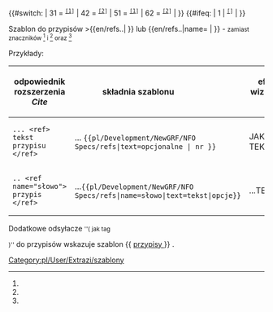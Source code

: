 <noinclude>{{pl/Development/NewGRF/inne strony|en= 
|pl=Template:pl/Development/NewGRF/NFO Specs/refs
}}</noinclude><includeonly><!--
 ~ ~ ~ ~ ~ ~ ~ ~ ~ ~ koment początek bez typów ~ ~ ~ ~ ~ ~ ~
--><!--
~ ~ ~ ~ ~ ~ ~ ~ ~ ~ początek  ~ ~ ~ ~ ~ ~ ~
-->{{#switch: <!--{{uc:-->{{{1<!--|-->}}}<!--}}--><!--
--><!--| = --><!--
--><!--{{{text|}}} --><!--
-->| 31 =<!--
--><span id="ref-3"><!--opcjonalny tekst--></span><!--
--><span title="odsyłacz do note-3 na dole"><!--
--><sup><tt>[[#note-3|[1]]]</tt></sup></span><!--
-->| 42 =<!--
--><span id="ref-4"><!--opcjonalny tekst--></span><!--
--><span title="odsyłacz do note-4 na dole"><!--
--><sup><tt>[[#note-4|[2]]]</tt></sup></span><!--
-->| 51 =<!--
--><span id="ref-5"><!--opcjonalny tekst--></span><!--
--><span title="odsyłacz do note-5 na dole"><!--
--><sup><tt>[[#note-5|[1]]]</tt></sup></span><!--
-->| 62 =<!--
--><span id="ref-6"><!--opcjonalny tekst--></span><!--
--><span title="odsyłacz do note-6 na dole"><!--
--><sup><tt>[[#note-6|[2]]]</tt></sup></span><!--
-->| <!--
--> }} <!--

--><!--{{#if: {{{name|}}} --><!--
--><!-- | --><!--
 --><!--{{#ifeg: {{{1|}}} --><!--
  --><!-- | --><!--
  --><!-- 1 --><!--
  --><!-- | --><!--
  --><!--<span id="ref-{{{name|}}}_1-0">--><!--opcjonalny tekst--><!--</span>--><!--
  --><!--<span title="odsyłacz do note-{{{name|}}}-{{#sub:{{{1|}}}|-1}} na dole">--><!--
  --><!--<sup><tt>[[#note-{{{name|}}}-1 |[2]]]</tt></sup></span>--><!--
  --><!--| --><!--
  --><!--{{#ifeq: {{{1|}}} --><!--
   --><!-- | --><!--
   --><!-- 2 --><!--
   --><!-- | --><!--
   --><!--{{#ifeg: {{{name|}}}-{{#sub:{{{1|}}}|-1}} | {{{name}}}-2 | --><!--
   --><!--<span id="ref-{{{name|}}}_1-1">--><!--opcjonalny tekst--><!--</span>--><!--
   --><!--<span title="odsyłacz do note-{{{name|}}}-2 na dole">--><!--
   --><!--<sup><tt>[[#note-{{{name|}}}-2 |[2]]]</tt></sup></span>--><!--
   --><!-- | --><!--
  --><!--}} --><!--
 --><!--}} --><!--
--><!-- | --><!--
-->{{#ifeq: {{{1|}}}<!--
 -->| 1 <!--
 -->| <!--
 --><span id="ref-1"><!--opcjonalny tekst--></span><!--
 --><span title="odsyłacz do note-1 na dole"><!--
 --><sup><tt>[[#note-1|[{{{1|}}}]]]</tt></sup></span><!--
 -->| <!--

 -->}} <!--

 --><!--{{#ifeq: {{{1|}}} --><!--
  --><!--| 2 --><!--
  --><!--<span id="ref-2">--><!--opcjonalny tekst--><!--</span>--><!--
  --><!--<span title="odsyłacz do note-2 na dole">--><!--
  --><!--<sup><tt>[[#note-2|[{{{1|}}}]]]</tt></sup></span>--><!--
 --><!--| --><!--
 --><!--}} --><!--
--><!-- }} --><!--
--></includeonly><noinclude>

Szablon do przypisów <nowiki>>{{en/refs..| }}</nowiki> lub <nowiki>{{en/refs..|name= | }}</nowiki> - <small>zamiast znaczników <ref> </ref> i <ref name=""> </ref> oraz <ref name="słowo"/></small>


Przykłady:
{| 
!odpowiednik rozszerzenia ''Cite'' !! składnia szablonu &nbsp; &nbsp; &nbsp; &nbsp; &nbsp; &nbsp; &nbsp; &nbsp; &nbsp; !! efekt wizualny &nbsp; &nbsp;  
|-
|style=vertical-align:<!--bottom-->middle |<!--<code>--><pre>... <ref> tekst przypisu </ref></pre><!--</code>-->
|style=vertical-align:middle<!--bottom--> |... <code><nowiki>{{pl/Development/NewGRF/NFO Specs/refs|text=opcjonalne |  nr }}</nowiki></code> 
|style=vertical-align:middle<!--top--> |JAKIŚ TEKST {{pl/Development/NewGRF/NFO Specs/refs|text=PRZYPIS|1}} 
|- 
|<pre>.. <ref name="słowo"> przypis </ref></pre>||style=vertical-align:middle|...<code><nowiki>{{pl/Development/NewGRF/NFO Specs/refs|name=słowo|text=tekst|opcje}}</nowiki></code> ||style=vertical-align:middle |...TEKSTY{{pl/Development/NewGRF/NFO Specs/refs|name=słowo|text=przypis|2}}
|}

<!-- <ref name="slowo"/> #cite_note-cargotype-1 #cite_ref-cargotype_1-1 -->

Dodatkowe odsyłacze <small>''( jak tag <references /> )''</small> do przypisów wskazuje szablon <nowiki>{{</nowiki> [[Template:pl/Development/NewGRF/NFO Specs/przypisy| przypisy ]] <nowiki>}}</nowiki> .
 

[[Category:pl/User/Extrazi/szablony]]
</noinclude>